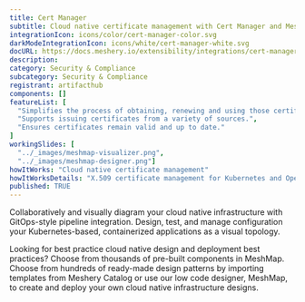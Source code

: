 ```yaml
---
title: Cert Manager
subtitle: Cloud native certificate management with Cert Manager and Meshery
integrationIcon: icons/color/cert-manager-color.svg
darkModeIntegrationIcon: icons/white/cert-manager-white.svg
docURL: https://docs.meshery.io/extensibility/integrations/cert-manager
description: 
category: Security & Compliance
subcategory: Security & Compliance
registrant: artifacthub
components: []
featureList: [
  "Simplifies the process of obtaining, renewing and using those certificates.",
  "Supports issuing certificates from a variety of sources.",
  "Ensures certificates remain valid and up to date."
]
workingSlides: [
  "../_images/meshmap-visualizer.png",
  "../_images/meshmap-designer.png"]
howItWorks: "Cloud native certificate management"
howItWorksDetails: "X.509 certificate management for Kubernetes and OpenShift"
published: TRUE
---
```

<p>

</p>
<p>
    Collaboratively and visually diagram your cloud native infrastructure with GitOps-style pipeline integration. Design, test, and manage configuration your Kubernetes-based, containerized applications as a visual topology.
</p>
<p>
    Looking for best practice cloud native design and deployment best practices? Choose from thousands of pre-built components in MeshMap. Choose from hundreds of ready-made design patterns by importing templates from Meshery Catalog or use our low code designer, MeshMap, to create and deploy your own cloud native infrastructure designs.
</p>
